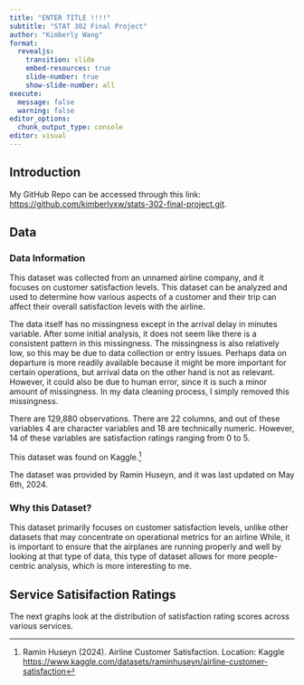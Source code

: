 ```yaml
---
title: "ENTER TITLE !!!!"
subtitle: "STAT 302 Final Project"
author: "Kimberly Wang"
format: 
  revealjs:
    transition: slide
    embed-resources: true
    slide-number: true
    show-slide-number: all
execute:
  message: false
  warning: false
editor_options: 
  chunk_output_type: console
editor: visual
---
```


## Introduction {.scrollable}



My GitHub Repo can be accessed through this link: [https://github.com/kimberlyxw/stats-302-final-project.git](https://github.com/kimberlyxw/stats-302-final-project.git). 


## Data {.scrollable}

::: {.panel-tabset}

### Data Information

This dataset was collected from an unnamed airline company, and it focuses on customer satisfaction levels. This dataset can be analyzed and used to determine how various aspects of a customer and their trip can affect their overall satisfaction levels with the airline. 

The data itself has no missingness except in the arrival delay in minutes variable. After some initial analysis, it does not seem like there is a consistent pattern in this missingness. The missingness is also relatively low, so this may be due to data collection or entry issues. Perhaps data on departure is more readily available because it might be more important for certain operations, but arrival data on the other hand is not as relevant. However, it could also be due to human error, since it is such a minor amount of missingness. In my data cleaning process, I simply removed this missingness. 

There are 129,880 observations. There are 22 columns, and out of these variables 4 are character variables and 18 are technically numeric. However, 14 of these variables are satisfaction ratings ranging from 0 to 5. 

This dataset was found on Kaggle.^[Ramin Huseyn (2024). Airline Customer Satisfaction. Location: Kaggle [https://www.kaggle.com/datasets/raminhuseyn/airline-customer-satisfaction](https://www.kaggle.com/datasets/raminhuseyn/airline-customer-satisfaction)]

The dataset was provided by Ramin Huseyn, and it was last updated on May 6th, 2024. 

### Why this Dataset? 

This dataset primarily focuses on customer satisfaction levels, unlike other datasets that may concentrate on operational metrics for an airline While, it is important to ensure that the airplanes are running properly and well by looking at that type of data, this type of dataset allows for more people-centric analysis, which is more interesting to me.  

:::

##  Service Satisifaction Ratings 

The next graphs look at the distribution of satisfaction rating scores across various services. 








